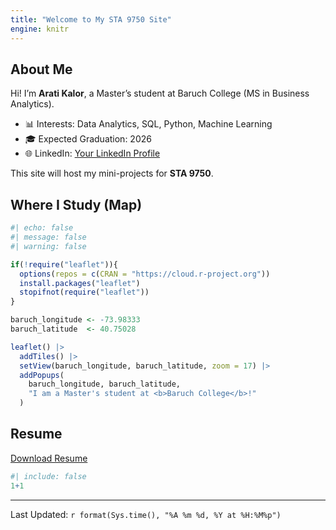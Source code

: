 ```yaml
---
title: "Welcome to My STA 9750 Site"
engine: knitr
---
```


## About Me

Hi! I’m **Arati Kalor**, a Master’s student at Baruch College (MS in Business Analytics).

-   📊 Interests: Data Analytics, SQL, Python, Machine Learning\
-   🎓 Expected Graduation: 2026\
-   🌐 LinkedIn: [Your LinkedIn Profile](https://www.linkedin.com/in/arati-kalor/)

This site will host my mini-projects for **STA 9750**.

## Where I Study (Map)

```r
#| echo: false
#| message: false
#| warning: false

if(!require("leaflet")){
  options(repos = c(CRAN = "https://cloud.r-project.org"))
  install.packages("leaflet")
  stopifnot(require("leaflet"))
}

baruch_longitude <- -73.98333
baruch_latitude  <- 40.75028

leaflet() |>
  addTiles() |>
  setView(baruch_longitude, baruch_latitude, zoom = 17) |>
  addPopups(
    baruch_longitude, baruch_latitude,
    "I am a Master's student at <b>Baruch College</b>!"
  )
```

## Resume

[Download Resume](resume/resume.pdf)

```r
#| include: false
1+1
```

------------------------------------------------------------------------

Last Updated: `r format(Sys.time(), "%A %m %d, %Y at %H:%M%p")`
